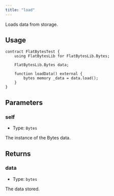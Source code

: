 ```yaml
---
title: "load"
---
```


Loads data from storage.

## Usage

```solidity
contract FlatBytesTest {
    using FlatBytesLib for FlatBytesLib.Bytes;

    FlatBytesLib.Bytes data;

    function loadData() external {
        bytes memory _data = data.load();
    }
}
```

## Parameters

### self

- Type: `Bytes`

The instance of the Bytes data.

## Returns

### data

- Type: `bytes`

The data stored.
